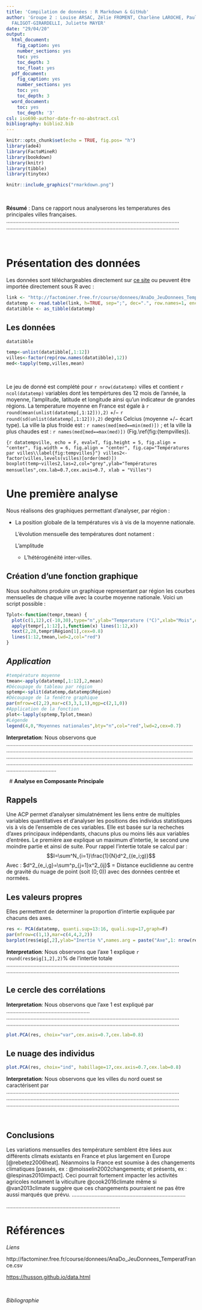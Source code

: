 ```yaml
---
title: 'Compilation de données : R Markdown & GitHub'
author: 'Groupe 2 : Louise ARSAC, Zélie FROMENT, Charlène LAROCHE, Paul SERVAIN, Axel
  FALIGOT-GIRARDELLI, Juliette MAYER'
date: "29/04/20"
output:
  html_document:
    fig_caption: yes
    number_sections: yes
    toc: yes
    toc_depth: 3
    toc_float: yes
  pdf_document:
    fig_caption: yes
    number_sections: yes
    toc: yes
    toc_depth: 3
  word_document:
    toc: yes
    toc_depth: '3'
csl: iso690-author-date-fr-no-abstract.csl
bibliography: biblio2.bib
---
```


```r
knitr::opts_chunk$set(echo = TRUE, fig.pos= "h")
library(ade4)
library(FactoMineR)
library(bookdown)
library(knitr)
library(tibble)
library(tinytex)

```

```r
knitr::include_graphics("rmarkdown.png")
```

&nbsp;

**Résumé** : Dans ce rapport nous analyserons les temperatures des principales villes françaises.  
..................................................................................................................
..................................................................................................................

&nbsp;

# **Présentation des données **
 Les données sont téléchargeables directement sur [ce site](https://husson.github.io/data.html) ou peuvent être importée directement sous R avec : 
 
```r
link <- "http://factominer.free.fr/course/donnees/AnaDo_JeuDonnees_TemperatFrance.csv"
datatemp <- read.table(link, h=TRUE, sep=";", dec=".", row.names=1, encoding="latin1")
datatibble <- as_tibble(datatemp)
```



## **Les données**

```r
datatibble
```

```r
temp<-unlist(datatibble[,1:12])
villes<-factor(rep(row.names(datatibble),12))
med<-tapply(temp,villes,mean)
```

&nbsp;

Le jeu de donné est complété pour `r nrow(datatemp)` villes et contient  `r ncol(datatemp)` variables dont les tempértures des 12 mois de l'année, la moyenne, l'amplitude, latitude et longitude ainsi qu'un indicateur de grandes régions. La temperature moyenne en France est égale à `r round(mean(unlist(datatemp[,1:12])),2)` $+/-$ `r round(sd(unlist(datatemp[,1:12])),2)` degrés Celcius (moyenne $+/-$ écart type). La ville la plus froide est : `r names(med[med==min(med)])` ; et la ville la plus chaudes est : `r names(med[med==max(med)])` (Fig.\ref{fig:{tempvilles}).
 
```{r datatempville, echo = F, eval=T, fig.height = 5, fig.align = "center", fig.width = 6, fig.align = "center", fig.cap="Températures par villes\\label{fig:tempvilles}"}
villes2<-factor(villes,levels(villes)[order(med)])
boxplot(temp~villes2,las=2,col="grey",ylab="Températures mensuelles",cex.lab=0.7,cex.axis=0.7, xlab = "Villes")
```
&nbsp;

# **Une première analyse **

Nous réalisons des graphiques permettant d'analyser, par région : 

* La position globale de la températures vis à vis de la moyenne nationale.

  L'évolution mensuelle des températures dont notament : 
  
     L'amplitude
    + L'hétérogénéité inter-villes.

## **Création d'une fonction graphique**

Nous souhaitons produire un graphique representant par région les courbes mensuelles de chaque ville avec la courbe moyenne nationale. Voici un script possible : 
```r
Tplot<-function(tempr,tmean) {
  plot(c(1,12),c(-10,30),type="n",ylab="Temperature (°C)",xlab="Mois",cex.lab=0.8,cex.axis=0.8)
  apply(tempr[,1:12],1,function(x) lines(1:12,x))
  text(2,28,tempr$Région[1],cex=0.8)
  lines(1:12,tmean,lwd=2,col="red")
}
```


## *Application*

```r
#température moyenne
tmean<-apply(datatemp[,1:12],2,mean)
#Découpage du tableau par région
sptemp<-split(datatemp,datatemp$Région)
#Découpage de la fenêtre graphique
par(mfrow=c(2,2),mar=c(3,3,1,1),mgp=c(2,1,0))
#Application de la fonction
plot<-lapply(sptemp,Tplot,tmean)
#Légende
legend(4,0,"Moyennes nationales",bty="n",col="red",lwd=2,cex=0.7)
```


**Interpretation**: Nous observons que .............................................................................................................................................................................................................................................................................................................................................................................................................................................................................................................................................

&nbsp;
# **Analyse en Composante Principale**

## **Rappels**

Une ACP permet d'analyser simulatnément les liens entre de multiples variables quantitatives et d'analyser les positions des individus statistiques vis à vis de l'ensemble de ces variables. Elle est basée sur la recheches d'axes principaux indépendants, chacuns plus ou moins liés aux variables d'entrées. Le première axe explique un maximum d'intertie, le second une moindre partie et ainsi de suite. Pour rappel l'intertie totale se calcul par : 
$$I=\sum^N_{i=1}\frac{1}{N}d^2_{(e_i;g)}$$
Avec : $d^2_{e_i,g}=\sum^p_{j=1}x^2_{ij}$ = Distance euclidienne au centre de gravité du nuage de point (soit $(0;0)$) avec des données centrée et normées. 


## **Les valeurs propres**

Elles permettent de determiner la proportion d'intertie expliquée par chacuns des axes.  

```r
res <- PCA(datatemp, quanti.sup=13:16, quali.sup=17,graph=F)
par(mfrow=c(1,1),mar=c(4,4,2,2))
barplot(res$eig[,2],ylab="Inertie %",names.arg = paste("Axe",1: nrow(res$eig)),las=2,cex.axis=0.7,cex.lab=0.8)
```

**Interpretation**: Nous observons que l'axe 1 explique `r round(res$eig[1,2],2)`$\%$ de l'intertie totale   
..................................................................................................................
..................................................................................................................

## **Le cercle des corrélations**

**Interpretation**: Nous observons que l'axe 1 est expliqué par .......................................................  
..................................................................................................................
..................................................................................................................


```r
plot.PCA(res, choix="var",cex.axis=0.7,cex.lab=0.8)
```

## **Le nuage des individus**

```r
plot.PCA(res, choix="ind", habillage=17,cex.axis=0.7,cex.lab=0.8)
```

**Interpretation**: Nous observons que les villes du nord ouest se caractérisent par   
..................................................................................................................
..................................................................................................................
..................................................................................................................

&nbsp;

## **Conclusions  **

Les variations mensuelles des température semblent être liées aux différents climats existants en France et plus largement en Europe [@rebetez2006heat]. Néanmoins la France est soumise à des changements climatiques [passés, ex :  @moisselin2002changements; et présents, ex :  @lespinas2010impact]. Ceci pourrait fortement impacter les activités agricoles notament la viticulture @cook2016climate même si @van2013climate suggère que ces changements pourraient ne pas être aussi marqués que prévu. 
...........................................................................

...........................................................................


# **Références**

*Liens* 

http://factominer.free.fr/course/donnees/AnaDo_JeuDonnees_TemperatFrance.csv   

<https://husson.github.io/data.html>

&nbsp;

*Bibliographie* 